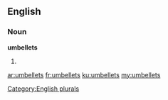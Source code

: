==English==

===Noun===
'''umbellets'''

# {{plural of|[[umbellet]]}}

[[Category:English plurals]]

[[ar:umbellets]]
[[fr:umbellets]]
[[ku:umbellets]]
[[my:umbellets]]